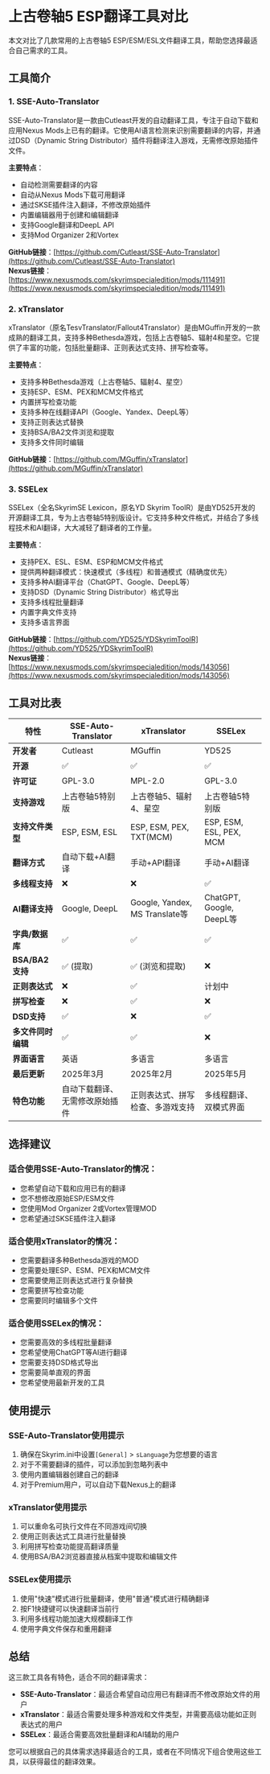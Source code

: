 # 上古卷轴5 ESP翻译工具对比

本文对比了几款常用的上古卷轴5 ESP/ESM/ESL文件翻译工具，帮助您选择最适合自己需求的工具。

## 工具简介

### 1. SSE-Auto-Translator

SSE-Auto-Translator是一款由Cutleast开发的自动翻译工具，专注于自动下载和应用Nexus Mods上已有的翻译。它使用AI语言检测来识别需要翻译的内容，并通过DSD（Dynamic String Distributor）插件将翻译注入游戏，无需修改原始插件文件。

**主要特点**：
- 自动检测需要翻译的内容
- 自动从Nexus Mods下载可用翻译
- 通过SKSE插件注入翻译，不修改原始插件
- 内置编辑器用于创建和编辑翻译
- 支持Google翻译和DeepL API
- 支持Mod Organizer 2和Vortex

**GitHub链接**：[https://github.com/Cutleast/SSE-Auto-Translator](https://github.com/Cutleast/SSE-Auto-Translator)  
**Nexus链接**：[https://www.nexusmods.com/skyrimspecialedition/mods/111491](https://www.nexusmods.com/skyrimspecialedition/mods/111491)

### 2. xTranslator

xTranslator（原名TesvTranslator/Fallout4Translator）是由MGuffin开发的一款成熟的翻译工具，支持多种Bethesda游戏，包括上古卷轴5、辐射4和星空。它提供了丰富的功能，包括批量翻译、正则表达式支持、拼写检查等。

**主要特点**：
- 支持多种Bethesda游戏（上古卷轴5、辐射4、星空）
- 支持ESP、ESM、PEX和MCM文件格式
- 内置拼写检查功能
- 支持多种在线翻译API（Google、Yandex、DeepL等）
- 支持正则表达式替换
- 支持BSA/BA2文件浏览和提取
- 支持多文件同时编辑

**GitHub链接**：[https://github.com/MGuffin/xTranslator](https://github.com/MGuffin/xTranslator)

### 3. SSELex

SSELex（全名SkyrimSE Lexicon，原名YD Skyrim ToolR）是由YD525开发的开源翻译工具，专为上古卷轴5特别版设计。它支持多种文件格式，并结合了多线程技术和AI翻译，大大减轻了翻译者的工作量。

**主要特点**：
- 支持PEX、ESL、ESM、ESP和MCM文件格式
- 提供两种翻译模式：快速模式（多线程）和普通模式（精确度优先）
- 支持多种AI翻译平台（ChatGPT、Google、DeepL等）
- 支持DSD（Dynamic String Distributor）格式导出
- 支持多线程批量翻译
- 内置字典文件支持
- 支持多语言界面

**GitHub链接**：[https://github.com/YD525/YDSkyrimToolR](https://github.com/YD525/YDSkyrimToolR)  
**Nexus链接**：[https://www.nexusmods.com/skyrimspecialedition/mods/143056](https://www.nexusmods.com/skyrimspecialedition/mods/143056)

## 工具对比表

| 特性 | SSE-Auto-Translator | xTranslator | SSELex |
|------|---------------------|-------------|--------|
| **开发者** | Cutleast | MGuffin | YD525 |
| **开源** | ✅ | ✅ | ✅ |
| **许可证** | GPL-3.0 | MPL-2.0 | GPL-3.0 |
| **支持游戏** | 上古卷轴5特别版 | 上古卷轴5、辐射4、星空 | 上古卷轴5特别版 |
| **支持文件类型** | ESP, ESM, ESL | ESP, ESM, PEX, TXT(MCM) | ESP, ESM, ESL, PEX, MCM |
| **翻译方式** | 自动下载+AI翻译 | 手动+API翻译 | 手动+AI翻译 |
| **多线程支持** | ❌ | ❌ | ✅ |
| **AI翻译支持** | Google, DeepL | Google, Yandex, MS Translate等 | ChatGPT, Google, DeepL等 |
| **字典/数据库** | ✅ | ✅ | ✅ |
| **BSA/BA2支持** | ✅ (提取) | ✅ (浏览和提取) | ❌ |
| **正则表达式** | ❌ | ✅ | 计划中 |
| **拼写检查** | ❌ | ✅ | ❌ |
| **DSD支持** | ✅ | ❌ | ✅ |
| **多文件同时编辑** | ✅ | ✅ | ❌ |
| **界面语言** | 英语 | 多语言 | 多语言 |
| **最后更新** | 2025年3月 | 2025年2月 | 2025年5月 |
| **特色功能** | 自动下载翻译、无需修改原始插件 | 正则表达式、拼写检查、多游戏支持 | 多线程翻译、双模式界面 |

## 选择建议

### 适合使用SSE-Auto-Translator的情况：

- 您希望自动下载和应用已有的翻译
- 您不想修改原始ESP/ESM文件
- 您使用Mod Organizer 2或Vortex管理MOD
- 您希望通过SKSE插件注入翻译

### 适合使用xTranslator的情况：

- 您需要翻译多种Bethesda游戏的MOD
- 您需要处理ESP、ESM、PEX和MCM文件
- 您需要使用正则表达式进行复杂替换
- 您需要拼写检查功能
- 您需要同时编辑多个文件

### 适合使用SSELex的情况：

- 您需要高效的多线程批量翻译
- 您希望使用ChatGPT等AI进行翻译
- 您需要支持DSD格式导出
- 您需要简单直观的界面
- 您希望使用最新开发的工具

## 使用提示

### SSE-Auto-Translator使用提示

1. 确保在Skyrim.ini中设置`[General]` > `sLanguage`为您想要的语言
2. 对于不需要翻译的插件，可以添加到忽略列表中
3. 使用内置编辑器创建自己的翻译
4. 对于Premium用户，可以自动下载Nexus上的翻译

### xTranslator使用提示

1. 可以重命名可执行文件在不同游戏间切换
2. 使用正则表达式工具进行批量替换
3. 利用拼写检查功能提高翻译质量
4. 使用BSA/BA2浏览器直接从档案中提取和编辑文件

### SSELex使用提示

1. 使用"快速"模式进行批量翻译，使用"普通"模式进行精确翻译
2. 按F1快捷键可以快速翻译当前行
3. 利用多线程功能加速大规模翻译工作
4. 使用字典文件保存和重用翻译

## 总结

这三款工具各有特色，适合不同的翻译需求：

- **SSE-Auto-Translator**：最适合希望自动应用已有翻译而不修改原始文件的用户
- **xTranslator**：最适合需要处理多种游戏和文件类型，并需要高级功能如正则表达式的用户
- **SSELex**：最适合需要高效批量翻译和AI辅助的用户

您可以根据自己的具体需求选择最适合的工具，或者在不同情况下组合使用这些工具，以获得最佳的翻译效果。
